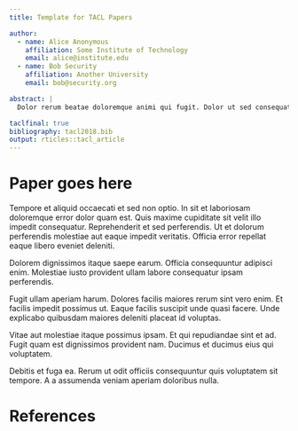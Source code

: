 ```yaml
---
title: Template for TACL Papers

author:
  - name: Alice Anonymous
    affiliation: Some Institute of Technology
    email: alice@institute.edu
  - name: Bob Security
    affiliation: Another University
    email: bob@security.org

abstract: |
  Dolor rerum beatae doloremque animi qui fugit. Dolor ut sed consequatur rem facilis. Unde quisquam id et voluptate et natus. Amet assumenda rerum autem reiciendis. Et sed et deserunt possimus cupiditate aut totam fuga.

taclfinal: true
bibliography: tacl2018.bib
output: rticles::tacl_article
---
```



# Paper goes here

Tempore et aliquid occaecati et sed non optio. In sit et laboriosam doloremque error dolor quam est. Quis maxime cupiditate sit velit illo impedit consequatur. Reprehenderit et sed perferendis. Ut et dolorum perferendis molestiae aut eaque impedit veritatis. Officia error repellat eaque libero eveniet deleniti.

Dolorem dignissimos itaque saepe earum. Officia consequuntur adipisci enim. Molestiae iusto provident ullam labore consequatur ipsam perferendis.

Fugit ullam aperiam harum. Dolores facilis maiores rerum sint vero enim. Et facilis impedit possimus ut. Eaque facilis suscipit unde quasi facere. Unde explicabo quibusdam maiores deleniti placeat id voluptas.

Vitae aut molestiae itaque possimus ipsam. Et qui repudiandae sint et ad. Fugit quam est dignissimos provident nam. Ducimus et ducimus eius qui voluptatem.

Debitis et fuga ea. Rerum ut odit officiis consequuntur quis voluptatem sit tempore. A a assumenda veniam aperiam doloribus nulla.

# References

